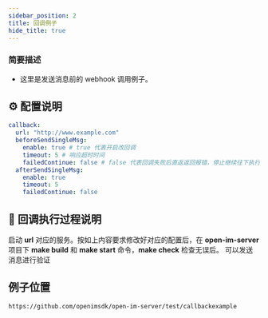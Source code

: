 ```yaml
---
sidebar_position: 2
title: 回调例子
hide_title: true
---
```


### **简要描述**

- 这里是发送消息前的 webhook 调用例子。

## ⚙️ 配置说明

```yaml
callback:
  url: "http://www.example.com"
  beforeSendSingleMsg:
    enable: true # true 代表开启改回调
    timeout: 5 # 响应超时时间
    failedContinue: false # false 代表回调失败后直返返回报错，停止继续往下执行
  afterSendSingleMsg:
    enable: true
    timeout: 5
    failedContinue: false
```

## 🔄 回调执行过程说明

启动 **url** 对应的服务。按如上内容要求修改好对应的配置后，在 **open-im-server** 项目下 **make build** 和 **make start** 命令，**make check** 检查无误后。
可以发送消息进行验证

## 例子位置
```
https://github.com/openimsdk/open-im-server/test/callbackexample
```
